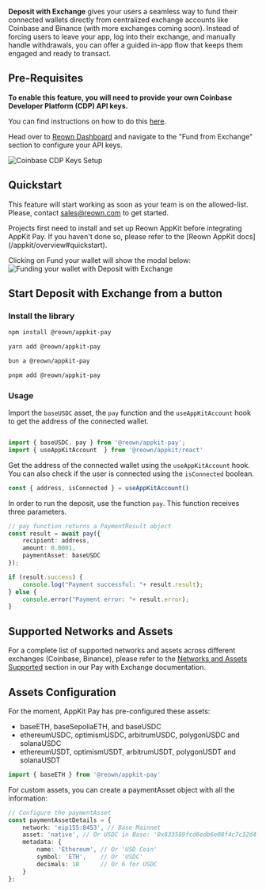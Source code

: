 **Deposit with Exchange** gives your users a seamless way to fund their connected wallets directly from centralized exchange accounts like Coinbase and Binance (with more exchanges coming soon). Instead of forcing users to leave your app, log into their exchange, and manually handle withdrawals, you can offer a guided in-app flow that keeps them engaged and ready to transact.

## Pre-Requisites

**To enable this feature, you will need to provide your own Coinbase Developer Platform (CDP) API keys.**

You can find instructions on how to do this [here](https://docs.cdp.coinbase.com/onramp-&-offramp/introduction/getting-started).

Head over to [Reown Dashboard](https://dashboard.reown.com) and navigate to the "Fund from Exchange" section to configure your API keys.

<Frame>
  <img src="/images/dwe-coinbase.png" alt="Coinbase CDP Keys Setup" />
</Frame>

## Quickstart 

This feature will start working as soon as your team is on the allowed-list. Please, contact sales@reown.com to get started.

<Warning>
    Projects first need to install and set up Reown AppKit before integrating AppKit Pay. If you haven't done so, please refer to the [Reown AppKit docs](/appkit/overview#quickstart).
</Warning>

Clicking on Fund your wallet will show the modal below:
<img src="/images/fundDepositWithExchange.jpg" alt="Funding your wallet with Deposit with Exchange" />

## Start Deposit with Exchange from a button

### Install the library

<CodeGroup>

```bash npm
npm install @reown/appkit-pay
```

```bash Yarn
yarn add @reown/appkit-pay
```

```bash Bun
bun a @reown/appkit-pay
```

```bash pnpm
pnpm add @reown/appkit-pay
```
</CodeGroup>

### Usage
Import the `baseUSDC` asset, the `pay` function and the `useAppKitAccount` hook to get the address of the connected wallet.
```ts

import { baseUSDC, pay } from '@reown/appkit-pay';
import { useAppKitAccount  } from '@reown/appkit/react'
```

Get the address of the connected wallet using the `useAppKitAccount` hook. You can also check if the user is connected using the `isConnected` boolean.
```ts
const { address, isConnected } = useAppKitAccount()
```

In order to run the deposit, use the function `pay`. This function receives three parameters.

```ts
// pay function returns a PaymentResult object
const result = await pay({ 
    recipient: address,
    amount: 0.0001,
    paymentAsset: baseUSDC
});

if (result.success) {
    console.log("Payment successful: "+ result.result);
} else {
    console.error("Payment error: "+ result.error);
}
```

## Supported Networks and Assets

For a complete list of supported networks and assets across different exchanges (Coinbase, Binance), please refer to the [Networks and Assets Supported](/appkit/payments/pay-with-exchange#networks-and-assets-supported) section in our Pay with Exchange documentation.

## Assets Configuration

For the moment, AppKit Pay has pre-configured these assets: 
- baseETH, baseSepoliaETH, and baseUSDC
- ethereumUSDC, optimismUSDC, arbitrumUSDC, polygonUSDC and solanaUSDC
- ethereumUSDT, optimismUSDT, arbitrumUSDT, polygonUSDT and solanaUSDT

```ts
import { baseETH } from '@reown/appkit-pay' 
```

For custom assets, you can create a paymentAsset object with all the information:

```ts
// Configure the paymentAsset
const paymentAssetDetails = {
    network: 'eip155:8453', // Base Mainnet
    asset: 'native', // Or USDC in Base: '0x833589fcd6edb6e08f4c7c32d4f71b54bda02913'
    metadata: {
        name: 'Ethereum', // Or 'USD Coin'
        symbol: 'ETH',    // Or 'USDC'
        decimals: 18      // Or 6 for USDC
    }
};
```
